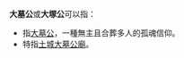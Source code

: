 '''大墓公'''或'''大塚公'''可以指：
*指[[有應公廟|大墓公]]，一種無主且合葬多人的孤魂信仰。
*特指[[土城大墓公廟|土城大墓公廟]]。

{{disambig|Cat=三字消歧義}}